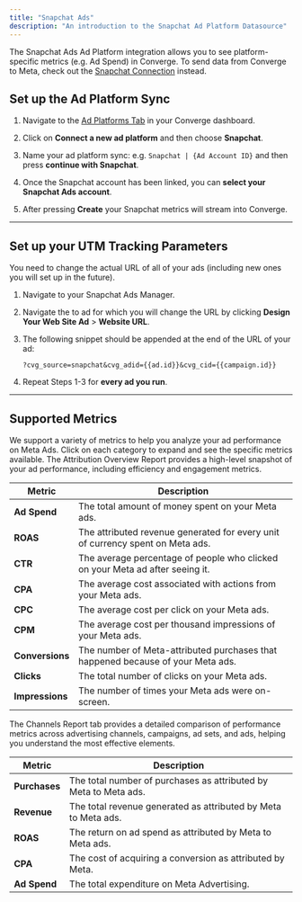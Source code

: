 ```yaml
---
title: "Snapchat Ads"
description: "An introduction to the Snapchat Ad Platform Datasource"
---
```


<Note> The Snapchat Ads Ad Platform integration allows you to see platform-specific metrics (e.g. Ad Spend) in Converge. 
To send data from Converge to Meta, check out the [Snapchat Connection](/connections/integrations/snapchat) instead.</Note>

## Set up the Ad Platform Sync

1. Navigate to the [Ad Platforms Tab](https://app.runconverge.com/-/ad-platforms) in your Converge dashboard.

2. Click on **Connect a new ad platform** and then choose **Snapchat**.

3. Name your ad platform sync: e.g. `Snapchat | {Ad Account ID}` and then press **continue with Snapchat**.

4. Once the Snapchat account has been linked, you can **select your Snapchat Ads account**. 

5. After pressing **Create** your Snapchat metrics will stream into Converge.

---

## Set up your UTM Tracking Parameters

<Note> You need to change the actual URL of all of your ads (including new ones you will set up in the future). </Note>

1. Navigate to your Snapchat Ads Manager.

2. Navigate the to ad for which you will change the URL by clicking **Design Your Web Site Ad** > **Website URL**.

3. The following snippet should be appended at the end of the URL of your ad:
   ```
   ?cvg_source=snapchat&cvg_adid={{ad.id}}&cvg_cid={{campaign.id}}
   ```

4. Repeat Steps 1-3 for **every ad you run**.

---

## Supported Metrics

We support a variety of metrics to help you analyze your ad performance on Meta Ads. Click on each category to expand and see the specific metrics available.
<AccordionGroup>
<Accordion icon="chart-column" title="Overview Report">
The Attribution Overview Report provides a high-level snapshot of your ad performance, including efficiency and engagement metrics.

| Metric          | Description                                                                     |
| --------------- | ------------------------------------------------------------------------------- |
| **Ad Spend**    | The total amount of money spent on your Meta ads.                               |
| **ROAS**        | The attributed revenue generated for every unit of currency spent on Meta ads.  |
| **CTR**         | The average percentage of people who clicked on your Meta ad after seeing it.   |
| **CPA**         | The average cost associated with actions from your Meta ads.                    |
| **CPC**         | The average cost per click on your Meta ads.                                    |
| **CPM**         | The average cost per thousand impressions of your Meta ads.                     |
| **Conversions** | The number of Meta-attributed purchases that happened because of your Meta ads. |
| **Clicks**      | The total number of clicks on your Meta ads.                                    |
| **Impressions** | The number of times your Meta ads were on-screen.                               |

</Accordion>

<Accordion icon="network-wired" title="Channels Report">
The Channels Report tab provides a detailed comparison of performance metrics across advertising channels, campaigns, ad sets, and ads, helping you understand the most effective elements.

| Metric        | Description                                                      |
| ------------- | ---------------------------------------------------------------- |
| **Purchases** | The total number of purchases as attributed by Meta to Meta ads. |
| **Revenue**   | The total revenue generated as attributed by Meta to Meta ads.   |
| **ROAS**      | The return on ad spend as attributed by Meta to Meta ads.        |
| **CPA**       | The cost of acquiring a conversion as attributed by Meta.        |
| **Ad Spend**  | The total expenditure on Meta Advertising.                       |

</Accordion>
</AccordionGroup>